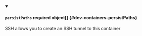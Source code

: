 


<details className="config-field" data-expandable="true" open>
<summary>

#### `persistPaths` <span className="config-field-required" data-required="false">required</span> <span className="config-field-type">object[]</span> <span className="config-field-default"></span> <span className="config-field-enum"></span> {#dev-containers-persistPaths}

SSH allows you to create an SSH tunnel to this container

</summary>

<PartialPersistPathsreference />


</details>
